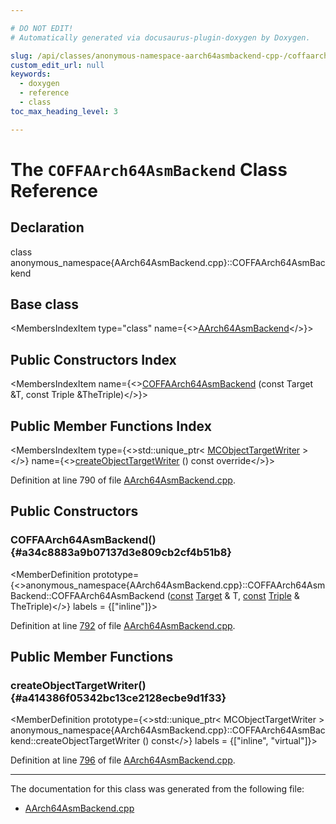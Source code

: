```yaml
---

# DO NOT EDIT!
# Automatically generated via docusaurus-plugin-doxygen by Doxygen.

slug: /api/classes/anonymous-namespace-aarch64asmbackend-cpp-/coffaarch64asmbackend
custom_edit_url: null
keywords:
  - doxygen
  - reference
  - class
toc_max_heading_level: 3

---
```





# The `COFFAArch64AsmBackend` Class Reference

<DoxygenPage pluginConfig={pluginConfig}>



## Declaration

<CodeBlock>class anonymous_namespace{AArch64AsmBackend.cpp}::COFFAArch64AsmBackend</CodeBlock>

## Base class

<MembersIndex>

<MembersIndexItem
  type="class"
  name={<><a href="/docs/api/classes/anonymous-namespace-aarch64asmbackend-cpp-/aarch64asmbackend">AArch64AsmBackend</a></>}>
</MembersIndexItem>

</MembersIndex>

## Public Constructors Index

<MembersIndex>

<MembersIndexItem
  name={<><a href="#a34c8883a9b07137d3e809cb2cf4b51b8">COFFAArch64AsmBackend</a> (const Target &amp;T, const Triple &amp;TheTriple)</>}>
</MembersIndexItem>

</MembersIndex>

## Public Member Functions Index

<MembersIndex>

<MembersIndexItem
  type={<>std::unique&#95;ptr&lt; <a href="/docs/api/classes/llvm/mcobjecttargetwriter">MCObjectTargetWriter</a> &gt;</>}
  name={<><a href="#a414386f05342bc13ce2128ecbe9d1f33">createObjectTargetWriter</a> () const override</>}>
</MembersIndexItem>

</MembersIndex>


Definition at line 790 of file <a href="/docs/api/files/lib/lib/target/lib/target/aarch64/lib/target/aarch64/mctargetdesc/aarch64asmbackend-cpp">AArch64AsmBackend.cpp</a>.

<SectionDefinition>

## Public Constructors

### COFFAArch64AsmBackend() {#a34c8883a9b07137d3e809cb2cf4b51b8}

<MemberDefinition
  prototype={<>anonymous&#95;namespace&#123;AArch64AsmBackend.cpp&#125;::COFFAArch64AsmBackend::COFFAArch64AsmBackend (<a href="/docs/api/files/lib/lib/target/lib/target/aarch64/aarch64promoteconstant-cpp/#a90f8350fecae261c25be85d38b451bff">const</a> <a href="/docs/api/classes/llvm/target">Target</a> &amp; T, <a href="/docs/api/files/lib/lib/target/lib/target/aarch64/aarch64promoteconstant-cpp/#a90f8350fecae261c25be85d38b451bff">const</a> <a href="/docs/api/classes/llvm/triple">Triple</a> &amp; TheTriple)</>}
  labels = {["inline"]}>

Definition at line <a href="/docs/api/files/lib/lib/target/lib/target/aarch64/lib/target/aarch64/mctargetdesc/aarch64asmbackend-cpp/#l00792">792</a> of file <a href="/docs/api/files/lib/lib/target/lib/target/aarch64/lib/target/aarch64/mctargetdesc/aarch64asmbackend-cpp">AArch64AsmBackend.cpp</a>.
</MemberDefinition>

</SectionDefinition>

<SectionDefinition>

## Public Member Functions

### createObjectTargetWriter() {#a414386f05342bc13ce2128ecbe9d1f33}

<MemberDefinition
  prototype={<>std::unique&#95;ptr&lt; MCObjectTargetWriter &gt; anonymous&#95;namespace&#123;AArch64AsmBackend.cpp&#125;::COFFAArch64AsmBackend::createObjectTargetWriter () const</>}
  labels = {["inline", "virtual"]}>

Definition at line <a href="/docs/api/files/lib/lib/target/lib/target/aarch64/lib/target/aarch64/mctargetdesc/aarch64asmbackend-cpp/#l00796">796</a> of file <a href="/docs/api/files/lib/lib/target/lib/target/aarch64/lib/target/aarch64/mctargetdesc/aarch64asmbackend-cpp">AArch64AsmBackend.cpp</a>.
</MemberDefinition>

</SectionDefinition>

<hr/>

The documentation for this class was generated from the following file:

<ul>
<li><a href="/docs/api/files/lib/lib/target/lib/target/aarch64/lib/target/aarch64/mctargetdesc/aarch64asmbackend-cpp">AArch64AsmBackend.cpp</a></li>
</ul>

</DoxygenPage>
